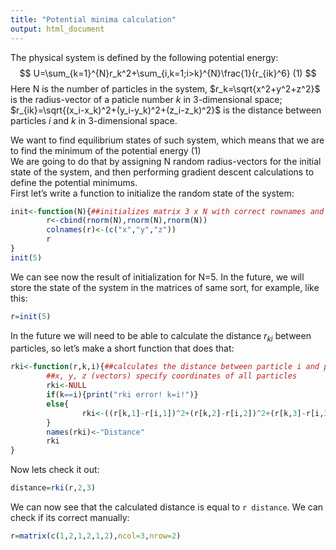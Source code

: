 ```yaml
---
title: "Potential minima calculation"
output: html_document
---
```


The physical system is defined by the following potential energy:
$$
U=\sum_{k=1}^{N}r_k^2+\sum_{i,k=1;i>k}^{N}\frac{1}{r_{ik}^6} (1)
$$
Here N is the number of particles in the system, $r_k=\sqrt{x^2+y^2+z^2}$ is the radius-vector of a paticle number *k* in 3-dimensional space;  $r_{ik}=\sqrt{(x_i-x_k)^2+(y_i-y_k)^2+(z_i-z_k)^2}$ is the distance between particles *i* and *k* in 3-dimensional space.


We want to find equilibrium states of such system, which means that we are to find the minimum of the potential energy (1)  
We are going to do that by assigning N random radius-vectors for the initial state of the system, and then performing gradient descent calculations to define the potential minimums.  
First let's write a function to initialize the random state of the system:
```r
init<-function(N){##initializes matrix 3 x N with correct rownames and random values
        r<-cbind(rnorm(N),rnorm(N),rnorm(N))
        colnames(r)<-(c("x","y","z"))
        r
}
init(5)
```
We can see now the result of initialization for N=5.
In the future, we will store the state of the system in the matrices of same sort, for example, like this:
```r
r=init(5)
```
In the future we will need to be able to calculate the distance $r_{ki}$ between particles, so let's make a short function that does that:
```r
rki<-function(r,k,i){##calculates the distance between particle i and particle k; 
        ##x, y, z (vectors) specify coordinates of all particles
        rki<-NULL
        if(k==i){print("rki error! k=i!")}
        else{
                rki<-((r[k,1]-r[i,1])^2+(r[k,2]-r[i,2])^2+(r[k,3]-r[i,3])^2)^0.5
        }
        names(rki)<-"Distance"
        rki
}
```
Now lets check it out:
```r
distance=rki(r,2,3)
```
We can now see that the calculated distance is equal to `r distance`. We can check if its correct manually:
```r
r=matrix(c(1,2,1,2,1,2),ncol=3,nrow=2)
```










